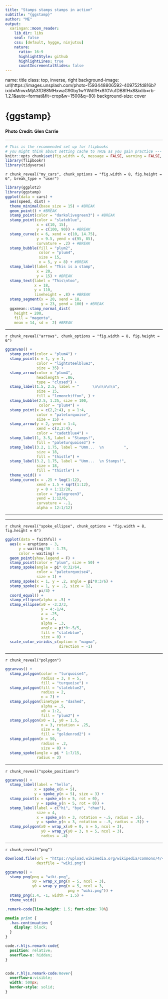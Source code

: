 ```yaml
---
title: "Stamps stamps stamps in action"
subtitle: "{ggstamp}"
author: "ME"
output:
  xaringan::moon_reader:
    lib_dir: libs
    seal: false
    css: [default, hygge, ninjutsu]
    nature:
      ratio: 16:9
      highlightStyle: github
      highlightLines: true
      countIncrementalSlides: false
---
```


name: title
class: top, inverse, right
background-image: url(https://images.unsplash.com/photo-1593448806592-409752fd816b?ixid=MnwxMjA3fDB8MHxwaG90by1wYWdlfHx8fGVufDB8fHx8&ixlib=rb-1.2.1&auto=format&fit=crop&w=1500&q=80)
background-size: cover

# {ggstamp}
### 


#### Photo Credit: Glen Carrie


---

```r
# This is the recommended set up for flipbooks
# you might think about setting cache to TRUE as you gain practice --- building flipbooks from scratch can be time consuming
knitr::opts_chunk$set(fig.width = 6, message = FALSE, warning = FALSE, comment = "", cache = F)
library(flipbookr)
library(tidyverse)
```




`r chunk_reveal("my_cars", chunk_options = "fig.width = 8, fig.height = 6", break_type = "user")`

```r
library(ggplot2)
library(ggstamp)
ggplot(data = cars) +
  aes(speed, dist) +
  theme_minimal(base_size = 15) + #BREAK
  geom_point() + #BREAK
  stamp_point(color = "darkolivegreen3") + #BREAK
  stamp_point(color = "slateblue", 
              x = c(10, 15), 
              y = c(100, 90)) + #BREAK
  stamp_curve(x = 6, xend = c(10, 14.75),
              y = 9.5, yend = c(95, 85),
              curvature = .2) + #BREAK
  stamp_bubble(fill = "plum2", 
               color = "plum4",
               size = 15,
               x = 5, y = 8) + #BREAK
  stamp_label(label = "This is a stamp",
              x = 20,
              y = 15) + #BREAK
  stamp_text(label = "This\ntoo",
             x = 18,
             y = 110,
             lineheight = .8) + #BREAK
  stamp_segment(x = 20, xend = 18,
                y = 23, yend = 100) + #BREAK
  ggxmean::stamp_normal_dist(
    height = 200, 
    fill = "magenta",
    mean = 14, sd =  2) #BREAK
```

---

`r chunk_reveal("arrows", chunk_options = "fig.width = 8, fig.height = 6")`

```r
ggcanvas() + 
  stamp_point(color = "plum4") +
  stamp_point(x = 1, y = 1, 
              color = "lightsteelblue3",
              size = 35) +
  stamp_arrow(color = "plum4", 
              headlength = .06, 
              type = "closed") + 
  stamp_label(1.5, 2.5, label = "      \n\n\n\n\n", 
              size = 15,
              fill = "lemonchiffon", ) +
  stamp_bubble(2.5, 1.25, size = 100, 
               color = "plum4") + 
  stamp_point(x = c(2,2:4), y = 1:4,
              color = "paleturquoise",
              size = 15) +
  stamp_arrow(y = 2, yend = 1:4, 
              xend = c(2,2:4),
              color = "cadetblue4") + 
  stamp_label(1, 3.5, label = "Stamps!",
              fill = "paleturquoise3") +
  stamp_label(3.2, 1.75, label = "Umm...  \n         ",
              size = 18,
              fill = "thistle") + 
  stamp_label(3.2, 1.75, label = "Umm...  \n Stamps!",
              size = 18,
              fill = "thistle") + 
  theme_void() + 
  stamp_curve(x = .25 + log(1:12), 
              xend = 1.5 + sqrt(1:12),  
              y = 0 + 1:12/20,
              color = "palegreen3",
              yend = 1:12/6, 
              curvature = -.1,
              alpha = 12:1/12)
```

---


---

`r chunk_reveal("spoke_ellipse", chunk_options = "fig.width = 8, fig.height = 6")`

```r
ggplot(data = faithful) +
  aes(x = eruptions - 3, 
      y = waiting/30 - 1.75,
      color = waiting) +
  geom_point(show.legend = F) +
  stamp_point(color = "plum", size = 50) +
  stamp_spoke(angle = pi* 0:32/64,
              color = "paleturquoise4",
              size = 1) +
  stamp_spoke(x = 1, y = .2, angle = pi*0:3/6) +
  stamp_spoke(x = 1, y = .2, size = 12, 
              -pi/4) +
  coord_equal() +
  stamp_ellipse(alpha = .5) + 
  stamp_ellipse(x0 = -3:2/3, 
                y = 4:-1/4,
                a = .25, 
                b = .4, 
                alpha = .3,
                angle = pi*0:-5/5,
                fill = "slateblue",
                size = 0) +
  scale_color_viridis_c(option = "magma", 
                        direction = -1)
```
---

`r chunk_reveal("polygon")`

```r
ggcanvas() +
  stamp_polygon(color = "turquoise4", 
                radius = 3, n = 5, 
                fill = "turquoise") +
  stamp_polygon(fill = "slateblue2", 
                radius = 2, 
                n = 7) +
  stamp_polygon(linetype = "dashed", 
                alpha = .5, 
                x0 = 1:2,
                fill = "plum2") +
  stamp_polygon(x0 = 1, y0 = 1.5, 
                n = 3, rotation = .25, 
                size = 0,
                fill = "goldenrod2") +
  stamp_polygon(n = 50, 
                radius = .2, 
                size = 0) +
  stamp_spoke(angle = pi * 1:7/15, 
              radius = 2)
```

---

`r chunk_reveal("spoke_positions")`

```r
ggcanvas() +
  stamp_label(label = "hello",
             x = spoke_x(n = 5),
             y = spoke_y(n = 5), size = 3) +
  stamp_point(x = spoke_x(n = 5, rot = 0),
              y = spoke_y(n = 5, rot = 0)) +
  stamp_label(label = c("hi", "bye", "chao"),
              size = 4,
              x = spoke_x(n = 3, rotation = -.5, radius = .5),
              y = spoke_y(n = 3, rotation = -.5, radius = .5)) + 
  stamp_polygon(x0 = wrap_x(x0 = 0, n = 5, ncol = 3),
                y0 = wrap_y(y0 = 3, n = 5, ncol = 3),
                radius = .4)
```

---

`r chunk_reveal("png")`

```r
download.file(url = "https://upload.wikimedia.org/wikipedia/commons/4/47/PNG_transparency_demonstration_1.png",
              destfile = "wiki.png")

ggcanvas() +
  stamp_png(png = "wiki.png",
            x0 = wrap_x_png(n = 5, ncol = 3),
            y0 = wrap_y_png(n = 5, ncol = 3, 
                            png = "wiki.png")) +
  stamp_png(1.4, -1, width = 1.5) + 
  theme_void()


```




```css
.remark-code{line-height: 1.5; font-size: 78%}

@media print {
  .has-continuation {
    display: block;
  }
}

code.r.hljs.remark-code{
  position: relative;
  overflow-x: hidden;
}


code.r.hljs.remark-code:hover{
  overflow-x:visible;
  width: 500px;
  border-style: solid;
}
```
